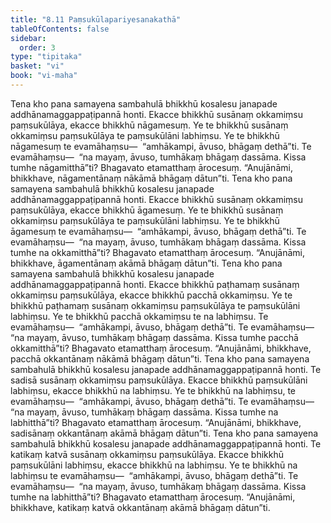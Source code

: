 ```yaml
---
title: "8.11 Paṃsukūlapariyesanakathā"
tableOfContents: false
sidebar:
  order: 3
type: "tipitaka"
basket: "vi"
book: "vi-maha"
---
```



<DynamicBreadcrumb />

<Division number="341" book="vi-maha">

<Paragraph number="1597" book="vi-maha">
Tena kho pana samayena sambahulā bhikkhū kosalesu janapade addhānamaggappaṭipannā honti. Ekacce bhikkhū susānaṃ okkamiṃsu paṃsukūlāya, ekacce bhikkhū nāgamesuṃ. Ye te bhikkhū susānaṃ okkamiṃsu paṃsukūlāya te paṃsukūlāni labhiṃsu. Ye te bhikkhū nāgamesuṃ te evamāhaṃsu—  “amhākampi, āvuso, bhāgaṃ dethā”ti. Te evamāhaṃsu—  “na mayaṃ, āvuso, tumhākaṃ bhāgaṃ dassāma. Kissa tumhe nāgamitthā”ti? Bhagavato etamatthaṃ ārocesuṃ. “Anujānāmi, bhikkhave, nāgamentānaṃ nākāmā bhāgaṃ dātun”ti.
</Paragraph>

<Paragraph number="1598" book="vi-maha">
Tena kho pana samayena sambahulā bhikkhū kosalesu janapade addhānamaggappaṭipannā honti. Ekacce bhikkhū susānaṃ okkamiṃsu paṃsukūlāya, ekacce bhikkhū āgamesuṃ. Ye te bhikkhū susānaṃ okkamiṃsu paṃsukūlāya te paṃsukūlāni labhiṃsu. Ye te bhikkhū āgamesuṃ te evamāhaṃsu—  “amhākampi, āvuso, bhāgaṃ dethā”ti. Te evamāhaṃsu—  “na mayaṃ, āvuso, tumhākaṃ bhāgaṃ dassāma. Kissa tumhe na okkamitthā”ti? Bhagavato etamatthaṃ ārocesuṃ. “Anujānāmi, bhikkhave, āgamentānaṃ akāmā bhāgaṃ dātun”ti.
</Paragraph>

<Paragraph number="1599" book="vi-maha">
Tena kho pana samayena sambahulā bhikkhū kosalesu janapade addhānamaggappaṭipannā honti. Ekacce bhikkhū paṭhamaṃ susānaṃ okkamiṃsu paṃsukūlāya, ekacce bhikkhū pacchā okkamiṃsu. Ye te bhikkhū paṭhamaṃ susānaṃ okkamiṃsu paṃsukūlāya te paṃsukūlāni labhiṃsu. Ye te bhikkhū pacchā okkamiṃsu te na labhiṃsu. Te evamāhaṃsu—  “amhākampi, āvuso, bhāgaṃ dethā”ti. Te evamāhaṃsu—  “na mayaṃ, āvuso, tumhākaṃ bhāgaṃ dassāma. Kissa tumhe pacchā okkamitthā”ti? Bhagavato etamatthaṃ ārocesuṃ. “Anujānāmi, bhikkhave, pacchā okkantānaṃ nākāmā bhāgaṃ dātun”ti.
</Paragraph>

<Paragraph number="1600" book="vi-maha">
Tena kho pana samayena sambahulā bhikkhū kosalesu janapade addhānamaggappaṭipannā honti. Te sadisā susānaṃ okkamiṃsu paṃsukūlāya. Ekacce bhikkhū paṃsukūlāni labhiṃsu, ekacce bhikkhū na labhiṃsu. Ye te bhikkhū na labhiṃsu, te evamāhaṃsu—  “amhākampi, āvuso, bhāgaṃ dethā”ti. Te evamāhaṃsu—  “na mayaṃ, āvuso, tumhākaṃ bhāgaṃ dassāma. Kissa tumhe na labhitthā”ti? Bhagavato etamatthaṃ ārocesuṃ. “Anujānāmi, bhikkhave, sadisānaṃ okkantānaṃ akāmā bhāgaṃ dātun”ti.
</Paragraph>

<Paragraph number="1601" book="vi-maha">
Tena kho pana samayena sambahulā bhikkhū kosalesu janapade addhānamaggappaṭipannā honti. Te katikaṃ katvā susānaṃ okkamiṃsu paṃsukūlāya. Ekacce bhikkhū paṃsukūlāni labhiṃsu, ekacce bhikkhū na labhiṃsu. Ye te bhikkhū na labhiṃsu te evamāhaṃsu—  “amhākampi, āvuso, bhāgaṃ dethā”ti. Te evamāhaṃsu—  “na mayaṃ, āvuso, tumhākaṃ bhāgaṃ dassāma. Kissa tumhe na labhitthā”ti? Bhagavato etamatthaṃ ārocesuṃ. “Anujānāmi, bhikkhave, katikaṃ katvā okkantānaṃ akāmā bhāgaṃ dātun”ti.
</Paragraph>
</Division>